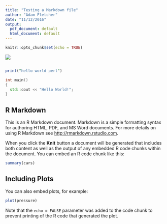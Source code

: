 ```yaml
---
title: "Testing a Markdown file"
author: "Adam Fletcher"
date: "11/12/2016"
output:
  pdf_document: default
  html_document: default
---
```

```r
knitr::opts_chunk$set(echo = TRUE)
```

<!-- HTML Script to pull the Bristlr logo as a header. Will this work for a PDF document?? -->

<script> #This script doesn't work if you are outputting to Pdf as its HTML code!
   $(document).ready(function() {
     $head = $('#header');
     $head.prepend('<img src=\"http://www.bristlr.com/img/BristlrTransparent.png" style=\"float: right;width: 150px;\"/>')
   });
</script>


![](http://www.bristlr.com/img/BristlrTransparent.png)

```r

```



```perl
print("hello world perl")
```

```C++
int main()
{
  std::cout << "Hello World!";
}
```

## R Markdown

This is an R Markdown document. Markdown is a simple formatting syntax for authoring HTML, PDF, and MS Word documents. For more details on using R Markdown see <http://rmarkdown.rstudio.com>.

When you click the **Knit** button a document will be generated that includes both content as well as the output of any embedded R code chunks within the document. You can embed an R code chunk like this:

```r
summary(cars)
```

## Including Plots

You can also embed plots, for example:

```r
plot(pressure)
```

Note that the `echo = FALSE` parameter was added to the code chunk to prevent printing of the R code that generated the plot.

